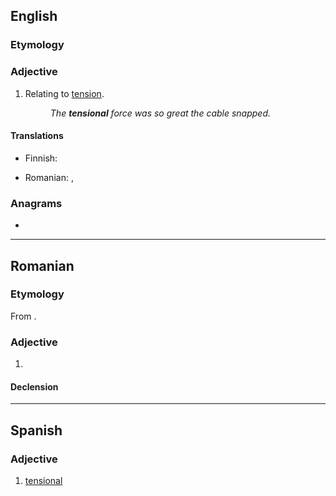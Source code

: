 ==English==

===Etymology===
{{suffix|en|tension|al}}

===Adjective===
{{en-adj|-}}

# Relating to [[tension]].
#: ''The '''tensional''' force was so great the cable snapped.''

====Translations====
{{trans-top|relating to tension}}
* Finnish: {{t+|fi|jännitys|alt=jännitys-}}
{{trans-mid}}
* Romanian: {{t+|ro|tensional}}, {{t|ro|de tensiune}}
{{trans-bottom}}

===Anagrams===
* {{anagrams|en|a=aeilnnost|alstonine|leans into}}

----

==Romanian==

===Etymology===
From {{bor|ro|fr|tensionnel}}.

===Adjective===
{{ro-adj}}

# {{l|en|tensional}}

====Declension====
{{ro-decl-adj}}

----

==Spanish==

===Adjective===
{{es-adj}}

# [[#English|tensional]]